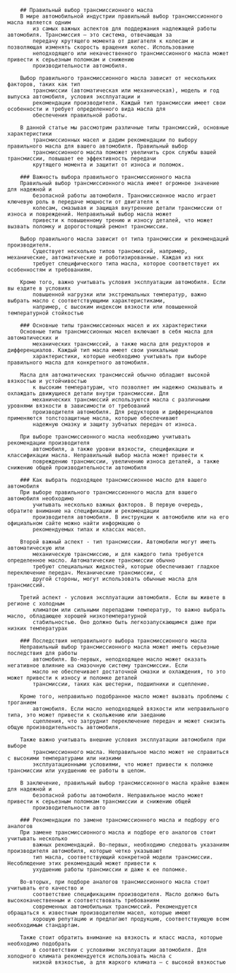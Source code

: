 

		## Правильный выбор трансмиссионного масла
		В мире автомобильной индустрии правильный выбор трансмиссионного масла является одним
			из самых важных аспектов для поддержания надлежащей работы автомобиля. Трансмиссия – это система, отвечающая за
			передачу крутящего момента от двигателя к колесам и позволяющая изменять скорость вращения колес. Использование
			неподходящего или некачественного трансмиссионного масла может привести к серьезным поломкам и снижению
			производительности автомобиля.

		Выбор правильного трансмиссионного масла зависит от нескольких факторов, таких как тип
			трансмиссии (автоматическая или механическая), модель и год выпуска автомобиля, условия эксплуатации и
			рекомендации производителя. Каждый тип трансмиссии имеет свои особенности и требует определенного вида масла для
			обеспечения правильной работы.

		В данной статье мы рассмотрим различные типы трансмиссий, основные характеристики
			трансмиссионных масел и дадим рекомендации по выбору правильного масла для вашего автомобиля. Правильный выбор
			трансмиссионного масла поможет увеличить срок службы вашей трансмиссии, повышает ее эффективность передачи
			крутящего момента и защитит от износа и поломок.

		### Важность выбора правильного трансмиссионного масла
		Правильный выбор трансмиссионного масла имеет огромное значение для надежной и
			безопасной работы автомобиля. Трансмиссионное масло играет ключевую роль в передаче мощности от двигателя к
			колесам, смазывая и защищая внутренние детали трансмиссии от износа и повреждений. Неправильный выбор масла может
			привести к повышенному трению и износу деталей, что может вызвать поломку и дорогостоящий ремонт трансмиссии.

		Выбор правильного масла зависит от типа трансмиссии и рекомендаций производителя.
			Существует несколько типов трансмиссий, например, механические, автоматические и роботизированные. Каждая из них
			требует специфического типа масла, которое соответствует их особенностям и требованиям.

		Кроме того, важно учитывать условия эксплуатации автомобиля. Если вы ездите в условиях
			повышенной нагрузки или экстремальных температур, важно выбрать масло с соответствующими характеристиками,
			например, с высоким индексом вязкости или повышенной температурной стойкостью

		### Основные типы трансмиссионных масел и их характеристики
		Основные типы трансмиссионных масел включают в себя масла для автоматических и
			механических трансмиссий, а также масла для редукторов и дифференциалов. Каждый тип масла имеет свои уникальные
			характеристики, которые необходимо учитывать при выборе правильного масла для конкретного автомобиля.

		Масла для автоматических трансмиссий обычно обладают высокой вязкостью и устойчивостью
			к высоким температурам, что позволяет им надежно смазывать и охлаждать движущиеся детали внутри трансмиссии. Для
			механических трансмиссий используются масла с различными уровнями вязкости в зависимости от требований
			производителя автомобиля. Для редукторов и дифференциалов применяются толстозащитные масла, которые обеспечивают
			надежную смазку и защиту зубчатых передач от износа.

		При выборе трансмиссионного масла необходимо учитывать рекомендации производителя
			автомобиля, а также уровни вязкости, спецификации и классификации масла. Неправильный выбор масла может привести к
			повреждению трансмиссии, увеличению износа деталей, а также снижению общей производительности автомобиля

		### Как выбрать подходящее трансмиссионное масло для вашего автомобиля
		При выборе правильного трансмиссионного масла для вашего автомобиля необходимо
			учитывать несколько важных факторов. В первую очередь, обратите внимание на спецификации и рекомендации
			производителя автомобиля. В инструкции к автомобилю или на его официальном сайте можно найти информацию о
			рекомендуемых типах и классах масел.

		Второй важный аспект - тип трансмиссии. Автомобили могут иметь автоматическую или
			механическую трансмиссию, и для каждого типа требуется определенное масло. Автоматические трансмиссии обычно
			требуют специальных жидкостей, которые обеспечивают гладкое переключение передач. Механические трансмиссии, с
			другой стороны, могут использовать обычные масла для трансмиссий.

		Третий аспект - условия эксплуатации автомобиля. Если вы живете в регионе с холодным
			климатом или сильными перепадами температур, то важно выбрать масло, обладающее хорошей низкотемпературной
			стабильностью. Оно должно быть легкозапускающимся даже при низких температурах

		### Последствия неправильного выбора трансмиссионного масла
		Неправильный выбор трансмиссионного масла может иметь серьезные последствия для работы
			автомобиля. Во-первых, неподходящее масло может оказать негативное влияние на смазочную систему трансмиссии. Если
			масло не обеспечивает достаточной смазки и охлаждения, то это может привести к износу и поломке деталей
			трансмиссии, таких как шестерни, подшипники и сцепление.

		Кроме того, неправильно подобранное масло может вызвать проблемы с троганием
			автомобиля. Если масло неподходящей вязкости или неправильного типа, это может привести к скольжению или заеданию
			сцепления, что затруднит переключение передач и может снизить общую производительность автомобиля.

		Также важно учитывать внешние условия эксплуатации автомобиля при выборе
			трансмиссионного масла. Неправильное масло может не справиться с высокими температурами или низкими
			эксплуатационными условиями, что может привести к поломке трансмиссии или ухудшению ее работы в целом.

		В заключение, правильный выбор трансмиссионного масла крайне важен для надежной и
			безопасной работы автомобиля. Неправильное масло может привести к серьезным поломкам трансмиссии и снижению общей
			производительности авто

		### Рекомендации по замене трансмиссионного масла и подбору его аналогов
		При замене трансмиссионного масла и подборе его аналогов стоит учитывать несколько
			важных рекомендаций. Во-первых, необходимо следовать указаниям производителя автомобиля, которые четко указывают
			тип масла, соответствующий конкретной модели трансмиссии. Несоблюдение этих рекомендаций может привести к
			ухудшению работы трансмиссии и даже к ее поломке.

		Во-вторых, при подборе аналогов трансмиссионного масла стоит учитывать его качество и
			соответствие спецификациям производителя. Масло должно быть высококачественным и соответствовать требованиям
			современных автомобильных трансмиссий. Рекомендуется обращаться к известным производителям масел, которые имеют
			хорошую репутацию и предлагают продукцию, соответствующую всем необходимым стандартам.

		Также стоит обратить внимание на вязкость и класс масла, которые необходимо подобрать
			в соответствии с условиями эксплуатации автомобиля. Для холодного климата рекомендуется использовать масла с
			низкой вязкостью, а для жаркого климата – с высокой вязкостью


